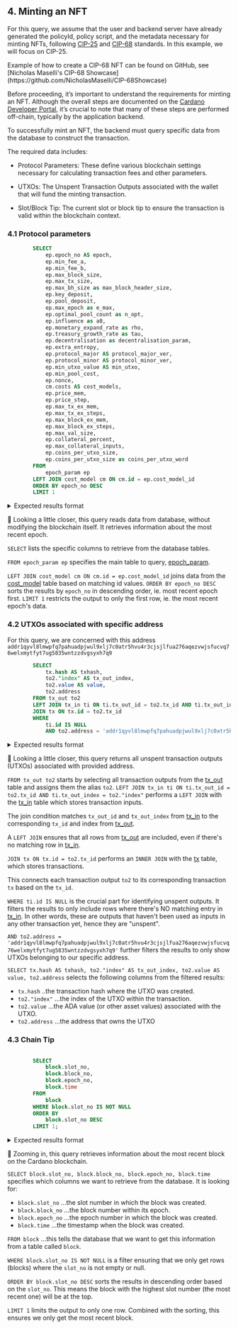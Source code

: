 
## 4. Minting an NFT

For this query, we assume that the user and backend server have already generated the policyId, policy script, and the metadata necessary for minting NFTs, following [CIP-25](https://cips.cardano.org/cip/CIP-25) and [CIP-68](https://cips.cardano.org/cip/CIP-68) standards. In this example, we will focus on CIP-25. 

<Callout type="info" emoji="ℹ️">
Example of how to create a CIP-68 NFT can be found on GitHub, see [Nicholas Maselli's CIP-68 Showcase](https://github.com/NicholasMaselli/CIP-68Showcase)
</Callout>
 
Before proceeding, it’s important to understand the requirements for minting an NFT. Although the overall steps are documented on the [Cardano Developer Portal](https://developers.cardano.org/docs/native-tokens/minting-nfts/), it’s crucial to note that many of these steps are performed off-chain, typically by the application backend.

To successfully mint an NFT, the backend must query specific data from the database to construct the transaction. 

The required data includes:

- Protocol Parameters: These define various blockchain settings necessary for calculating transaction fees and other parameters.

- UTXOs: The Unspent Transaction Outputs associated with the wallet that will fund the minting transaction.

- Slot/Block Tip: The current slot or block tip to ensure the transaction is valid within the blockchain context.

### 4.1 Protocol parameters

```sql
        SELECT 
		    ep.epoch_no AS epoch,
		    ep.min_fee_a,
		    ep.min_fee_b,
		    ep.max_block_size,
		    ep.max_tx_size,
		    ep.max_bh_size as max_block_header_size,
		    ep.key_deposit,
		    ep.pool_deposit,
		    ep.max_epoch as e_max,
		    ep.optimal_pool_count as n_opt,
		    ep.influence as a0,
		    ep.monetary_expand_rate as rho,
		    ep.treasury_growth_rate as tau,
		    ep.decentralisation as decentralisation_param,
		    ep.extra_entropy,
		    ep.protocol_major AS protocol_major_ver,
		    ep.protocol_minor AS protocol_minor_ver,
		    ep.min_utxo_value AS min_utxo,
		    ep.min_pool_cost,
		    ep.nonce,
		    cm.costs AS cost_models,
		    ep.price_mem,
		    ep.price_step,
		    ep.max_tx_ex_mem,
		    ep.max_tx_ex_steps,
		    ep.max_block_ex_mem,
		    ep.max_block_ex_steps,
		    ep.max_val_size,
		    ep.collateral_percent,
		    ep.max_collateral_inputs,
		    ep.coins_per_utxo_size,
		  	ep.coins_per_utxo_size as coins_per_utxo_word
		FROM 
		    epoch_param ep
		LEFT JOIN cost_model cm ON cm.id = ep.cost_model_id
		ORDER BY epoch_no DESC
		LIMIT 1

```

<details>
<summary>
Expected results format
</summary>

```sql

epoch | min_fee_a | min_fee_b | max_block_size | max_tx_size | max_block_header_size | key_deposit | .....
------+-----------+-----------+----------------+-------------+-----------------------+-------------+------
505	  | 44	      | 155,381	  | 90,112	       | 16,384	     | 1,100	               | 2,000,000   | ....
   
(Note: results trimmed for readability)             
```
</details>

🔎 Looking a little closer, this query reads data from database, without modifying the blockchain itself. It retrieves information about the most recent epoch.

`SELECT` lists the specific columns to retrieve from the database tables.

`FROM epoch_param ep` specifies the main table to query, [epoch_param](https://github.com/cardano-foundation/cf-ledger-sync/blob/main/docs/pages/schema.md#epoch_param).

`LEFT JOIN cost_model cm ON cm.id = ep.cost_model_id` joins data from the [cost_model](https://github.com/cardano-foundation/cf-ledger-sync/blob/main/docs/pages/schema.md#cost_model) table based on matching id values.
`ORDER BY epoch_no DESC` sorts the results by `epoch_no` in descending order, ie. most recent epoch first.
`LIMIT 1` restricts the output to only the first row, ie. the most recent epoch's data.

### 4.2 UTXOs associated with specific address 

For this query, we are concerned with this address `addr1qyvl8lmwpfq7pahuadpjwul9xlj7c0atr5hvu4r3cjsjlfua276aqezvwjsfucvq76welxmytfyt7ug5835wntzzdvgsyxh7q9`

```sql
        SELECT 
			tx.hash AS txhash,
			to2."index" AS tx_out_index,
			to2.value AS value,
			to2.address 
		FROM tx_out to2 
		LEFT JOIN tx_in ti ON ti.tx_out_id = to2.tx_id AND ti.tx_out_index = to2."index"
		JOIN tx ON tx.id = to2.tx_id 
		WHERE 
			ti.id IS NULL
			AND to2.address = 'addr1qyvl8lmwpfq7pahuadpjwul9xlj7c0atr5hvu4r3cjsjlfua276aqezvwjsfucvq76welxmytfyt7ug5835wntzzdvgsyxh7q9'

```

<details>
<summary>
Expected results format
</summary>

```sql

txhash	 		    |  tx_out_index |  value      | address      
----------------+---------------+-------------+----------------------
8cab5...f367073 | 	2 		    	| 	6,058,505 | addr1qyv...vgsyxh7q9
8cab5...f367073 | 	0			      |   1,159,390 | addr1qyv...vgsyxh7q9
5ab5b...d7ba36 	| 	2		      	|   3,062,150 | addr1qyv...vgsyxh7q9
5ab5b...d7ba36  | 	1			      |   1,159,390 | addr1qyv...vgsyxh7q9


(Note: results trimmed for readability)             
```
</details>

🔎 Looking a little closer, this query returns all unspent transaction outputs (UTXOs) associated with provided address.

`FROM tx_out to2` starts by selecting all transaction outputs from the [tx_out](https://github.com/cardano-foundation/cf-ledger-sync/blob/main/docs/pages/schema.md#tx_out) table and assigns them the alias `to2`.
`LEFT JOIN tx_in ti ON ti.tx_out_id = to2.tx_id AND ti.tx_out_index = to2."index"` performs a `LEFT JOIN` with the [tx_in](https://github.com/cardano-foundation/cf-ledger-sync/blob/main/docs/pages/schema.md#tx_in) table which stores transaction inputs.

The join condition matches `tx_out_id` and `tx_out_index` from [tx_in](https://github.com/cardano-foundation/cf-ledger-sync/blob/main/docs/pages/schema.md#tx_in) to the corresponding `tx_id` and index from [tx_out](https://github.com/cardano-foundation/cf-ledger-sync/blob/main/docs/pages/schema.md#tx_out).

A `LEFT JOIN` ensures that all rows from [tx_out](https://github.com/cardano-foundation/cf-ledger-sync/blob/main/docs/pages/schema.md#tx_out) are included, even if there's no matching row in [tx_in](https://github.com/cardano-foundation/cf-ledger-sync/blob/main/docs/pages/schema.md#tx_in).

`JOIN tx ON tx.id = to2.tx_id` performs an `INNER JOIN` with the [tx](https://github.com/cardano-foundation/cf-ledger-sync/blob/main/docs/pages/schema.md#tx) table, which stores transactions.

This connects each transaction output `to2` to its corresponding transaction `tx` based on the `tx_id`.

`WHERE ti.id IS NULL` is the crucial part for identifying unspent outputs. It filters the results to only include rows where there's NO matching entry in [tx_in](https://github.com/cardano-foundation/cf-ledger-sync/blob/main/docs/pages/schema.md#tx_in). In other words, these are outputs that haven't been used as inputs in any other transaction yet, hence they are "unspent".

`AND to2.address = 'addr1qyvl8lmwpfq7pahuadpjwul9xlj7c0atr5hvu4r3cjsjlfua276aqezvwjsfucvq76welxmytfyt7ug5835wntzzdvgsyxh7q9'` further filters the results to only show UTXOs belonging to our specific address.

`SELECT tx.hash AS txhash, to2."index" AS tx_out_index, to2.value AS value, to2.address` selects the following columns from the filtered results:
- `tx.hash` ..the transaction hash where the UTXO was created.
- `to2."index"` ...the index of the UTXO within the transaction.
- `to2.value` ...the ADA value (or other asset values) associated with the UTXO.
- `to2.address` ...the address that owns the UTXO

### 4.3 Chain Tip 

```sql

        SELECT
		    block.slot_no,
		    block.block_no,
		    block.epoch_no,
		    block.time
		FROM
		    block
		WHERE block.slot_no IS NOT NULL
		ORDER BY
		    block.slot_no DESC
		LIMIT 1;

```

<details>
<summary>
Expected results format
</summary>

```sql

slot_no	    | block_no	 | epoch_no	| time
------------+------------+----------+------------------------
132,711,492	| 10,734,560 |   504	  | 2024-08-21 22:03:03.000
           
```
</details>

🔎 Zooming in, this query retrieves information about the most recent block on the Cardano blockchain.

`SELECT block.slot_no, block.block_no, block.epoch_no, block.time` specifies which columns we want to retrieve from the database. It is looking for:

- `block.slot_no` ...the slot number in which the block was created.
- `block.block_no` ...the block number within its epoch.
- `block.epoch_no` ...the epoch number in which the block was created.
- `block.time` ...the timestamp when the block was created.

`FROM block` ...this tells the database that we want to get this information from a table called `block`.

`WHERE block.slot_no IS NOT NULL` is a filter ensuring that we only get rows (blocks) where the `slot_no` is not empty or null.

`ORDER BY block.slot_no DESC` sorts the results in descending order based on the `slot_no`. This means the block with the highest slot number (the most recent one) will be at the top.

`LIMIT 1` limits the output to only one row. Combined with the sorting, this ensures we only get the most recent block.
